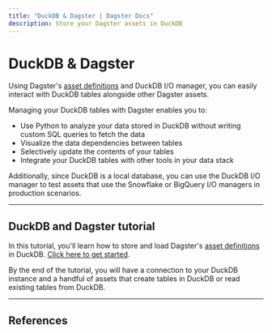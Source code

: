 ```yaml
---
title: "DuckDB & Dagster | Dagster Docs"
description: Store your Dagster assets in DuckDB
---
```


# DuckDB & Dagster

Using Dagster's [asset definitions](/concepts/assets/software-defined-assets) and DuckDB I/O manager, you can easily interact with DuckDB tables alongside other Dagster assets.

Managing your DuckDB tables with Dagster enables you to:

- Use Python to analyze your data stored in DuckDB without writing custom SQL queries to fetch the data
- Visualize the data dependencies between tables
- Selectively update the contents of your tables
- Integrate your DuckDB tables with other tools in your data stack

Additionally, since DuckDB is a local database, you can use the DuckDB I/O manager to test assets that use the Snowflake or BigQuery I/O managers in production scenarios.

---

## DuckDB and Dagster tutorial

In this tutorial, you'll learn how to store and load Dagster's [asset definitions](/concepts/assets/software-defined-assets) in DuckDB. [Click here to get started](/integrations/duckdb/using-duckdb-with-dagster).

By the end of the tutorial, you will have a connection to your DuckDB instance and a handful of assets that create tables in DuckDB or read existing tables from DuckDB.

---

## References

<ArticleList>
  <ArticleListItem
    title="Additional DuckDB features"
    href="/integrations/duckdb/reference"
  ></ArticleListItem>
  <ArticleListItem
    title="DuckDB API reference"
    href="/\_apidocs/libraries/dagster-duckdb"
  ></ArticleListItem>
</ArticleList>
